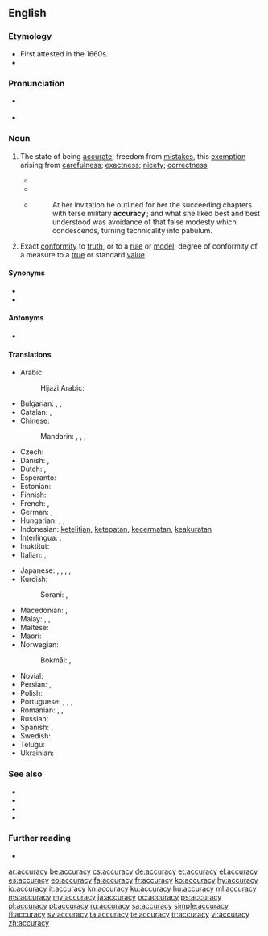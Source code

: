 ==English==
{{Webster 1913}}

===Etymology===
* First attested in the 1660s.
* {{suffix|accurate|cy|lang=en}}

===Pronunciation===
* {{a|US}} {{IPA|/ˈæk.jɚ.ə.si/|lang=en}}
* {{audio|en-us-accuracy.ogg|Audio (US)|lang=en}}

{{wikipedia}}

===Noun===
{{en-noun|~|accuracies}}

# The state of being [[accurate]]; freedom from [[mistakes]], this [[exemption]] arising from [[carefulness]]; [[exactness]]; [[nicety]]; [[correctness]]
#: {{ux|en|The value of testimony depends on its '''accuracy'''.}}
#* {{quote-book|author={{w|Thomas Reid}}|passage=Its professed end [of logic], is to teach men to think, to judge, and to reason, with precision and '''accuracy'''.|year=1827|title=[http://books.google.com/books?id=7fENAAAAYAAJ Essays on the Powers of the Human Mind]}}
#* {{quote-book|passage=The efficiency of the instrument will also depend upon the '''accuracy''' with which the piston fits the bottom and sides of the barrel. When the piston is depressed to the bottom, it is considered in theory to be in absolute contact, so as to exclude every particle of air from the space between it and the bottom.|author={{w|Dionysius Lardner}}|year=1856|title=[http://books.google.com/books?id=BkUPAAAAYAAJ Popular Lectures on Science and Art]}}
#* {{RQ:Chmbrs YngrSt|VIII}}
#*: At her invitation he outlined for her the succeeding chapters with terse military '''accuracy '''; and what she liked best and best understood was avoidance of that false modesty which condescends, turning technicality into pabulum.
# Exact [[conformity]] to [[truth]], or to a [[rule]] or [[model]]; degree of conformity of a measure to a [[true]] or standard [[value]].

====Synonyms====
* {{l|en|correctness}}
* {{l|en|truthfulness}}

====Antonyms====
* {{l|en|inaccuracy}}

====Translations====
{{trans-top|state of being accurate}}
* Arabic: {{t|ar|دِقَّة|f}}
*: Hijazi Arabic: {{t|acw|دِقَّة|f|tr=digga}}
* Bulgarian: {{t+|bg|акура́тност|f}}, {{t+|bg|то́чност|f}}, {{t+|bg|преци́зност|f}}
* Catalan: {{t+|ca|exactitud|f}}, {{t|ca|precisió|f}}
* Chinese:
*: Mandarin: {{t+|cmn|準確度}}, {{t+|cmn|准确度|tr=zhǔnquèdù}}, {{t+|cmn|準確性}}, {{t+|cmn|准确性|tr=zhǔnquèxìng}}
* Czech: {{t+|cs|přesnost|f}}
* Danish: {{t|da|nøjagtighed|c}}, {{t|da|præcision|c}}
* Dutch: {{t+|nl|nauwkeurigheid}}, {{t+|nl|precisie}}
* Esperanto: {{t|eo|akurateco}}
* Estonian: {{t|et|täpsus}}
* Finnish: {{t+|fi|tarkkuus}}
* French: {{t+|fr|exactitude}}, {{t+|fr|précision}}
* German: {{t+|de|Genauigkeit|f}}, {{t+|de|Präzision|f}}
* Hungarian: {{t+|hu|pontosság}}, {{t|hu|helyesség}}, {{t+|hu|precizitás}}
* Indonesian: [[teliti|ketelitian]], [[tepat|ketepatan]], [[cermat|kecermatan]], [[akurat|keakuratan]]
* Interlingua: {{t|ia|exactitude}}, {{t|ia|precision}}
* Inuktitut: {{t|iu|ᓇᓛᒎᑦᑎᐊᕐᓂᖅ}}
* Italian: {{t+|it|esattezza}}, {{t+|it|precisione}}
{{trans-mid}}
* Japanese: {{t|ja|正確性|tr=せいかくせい, seikakusei}}, {{t+|ja|正確|tr=せいかくさ, seikaku-sa|alt=正確さ}}, {{t|ja|精密性|tr=せいみつせい, seimitsusei}}, {{t+|ja|精密|tr=せいみつさ, seimitsu-sa|alt=精密さ}}, {{t|ja|確度|tr=かくど, kakudo}}
* Kurdish:
*: Sorani: {{t|ku|دروستی|tr=drustí}}, {{t|ku|ڕێکی|tr=rékí}}
* Macedonian: {{t|mk|прецизност|f}}, {{t|mk|точност|f}}
* Malay: {{t|ms|kejituan}}, {{t|ms|ketepatan}}, {{t|ms|kebenaran}}
* Maltese: {{t|mt|eżattezza|f}}
* Maori: {{t|mi|tikapūtanga}}
* Norwegian:
*: Bokmål: {{t+|nb|nøyaktighet|m|f}}, {{t|nb|riktighet|m|f}}
* Novial: {{t|nov|akurateso}}
* Persian: {{t+|fa|درستی|tr=dorosti}}, {{t+|fa|صحت|tr=sehat}}
* Polish: {{t+|pl|dokładność|f}}
* Portuguese: {{t+|pt|exatidão|f}}, {{t+|pt|precisão|f}}, {{t+|pt|correção|f}}, {{t|pt|apuramento}}
* Romanian: {{t+|ro|precizie|f}}, {{t+|ro|acuratețe|f}}, {{t+|ro|exactitate|f}}
* Russian: {{t+|ru|то́чность|f}}
* Spanish: {{t+|es|exactitud}}, {{t+|es|precisión|f}}
* Swedish: {{t+|sv|noggrannhet|c}}
* Telugu: {{t|te|ఖచ్చితత్వం}}
* Ukrainian: {{t|uk|точність}}
{{trans-bottom}}

===See also===
* {{l|en|precision}}
* {{l|en|integrity}}
* {{l|en|exactness}}
* {{l|en|fidelity}}

===Further reading===
* {{R:Webster 1913}}

[[ar:accuracy]]
[[be:accuracy]]
[[cs:accuracy]]
[[de:accuracy]]
[[et:accuracy]]
[[el:accuracy]]
[[es:accuracy]]
[[eo:accuracy]]
[[fa:accuracy]]
[[fr:accuracy]]
[[ko:accuracy]]
[[hy:accuracy]]
[[io:accuracy]]
[[it:accuracy]]
[[kn:accuracy]]
[[ku:accuracy]]
[[hu:accuracy]]
[[ml:accuracy]]
[[ms:accuracy]]
[[my:accuracy]]
[[ja:accuracy]]
[[oc:accuracy]]
[[ps:accuracy]]
[[pl:accuracy]]
[[pt:accuracy]]
[[ru:accuracy]]
[[sa:accuracy]]
[[simple:accuracy]]
[[fi:accuracy]]
[[sv:accuracy]]
[[ta:accuracy]]
[[te:accuracy]]
[[tr:accuracy]]
[[vi:accuracy]]
[[zh:accuracy]]